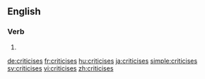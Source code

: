 ==English==

===Verb===
{{head|en}}

# {{en-third-person singular of|criticise}}

[[de:criticises]]
[[fr:criticises]]
[[hu:criticises]]
[[ja:criticises]]
[[simple:criticises]]
[[sv:criticises]]
[[vi:criticises]]
[[zh:criticises]]